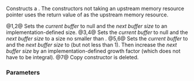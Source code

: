 {{cpp/experimental/pmr/monotonic_buffer_resource/title|monotonic_buffer_resource}}
{{cpp/experimental/lib extensions/pmr/monotonic_buffer_resource/navbar}}
{{dcl begin}}
{{dcl|since=libfund_ts|num=1|1=
monotonic_buffer_resource();
}}
{{dcl|since=libfund_ts|num=2|1=
explicit monotonic_buffer_resource( memory_resource* upstream );
}}
{{dcl|since=libfund_ts|num=3|1=
explicit monotonic_buffer_resource( std::size_t initial_size );
}}
{{dcl|since=libfund_ts|num=4|1=
monotonic_buffer_resource( std::size_t initial_size,
                           memory_resource* upstream );
}}
{{dcl|since=libfund_ts|num=5|1=
monotonic_buffer_resource( void* buffer, std::size_t buffer_size );
}}
{{dcl|since=libfund_ts|num=6|1=
monotonic_buffer_resource( void* buffer, std::size_t buffer_size,
                           memory_resource* upstream );
}}
{{dcl|since=libfund_ts|num=7|1=
monotonic_buffer_resource( const monotonic_buffer_resource&amp; ) = delete;
}}
{{dcl end}}

Constructs a {{tt|monotonic_buffer_resource}}. The constructors not taking an upstream memory resource pointer uses the return value of {{c|std::experimental::pmr::get_default_resource()}} as the upstream memory resource.

@1,2@ Sets the ''current buffer'' to null and the ''next buffer size'' to an implementation-defined size.
@3,4@ Sets the ''current buffer'' to null and the ''next buffer size'' to a size no smaller than {{c|initial_size}}.
@5,6@ Sets the ''current buffer'' to {{c|buffer}} and the ''next buffer size'' to {{c|buffer_size}} (but not less than 1). Then increase the ''next buffer size'' by an implementation-defined growth factor (which does not have to be integral).
@7@ Copy constructor is deleted.

===Parameters===
{{par begin}}
{{par|upstream|the upstream memory resource to use; must point to a valid memory resource}}
{{par|initial_size|the minimum size of the first buffer to allocate; must be greater than zero}}
{{par|buffer|the initial buffer to use}}
{{par|buffer_size|the size of the initial buffer; cannot be greater than the number of bytes in {{c|buffer}}}}
{{par end}}